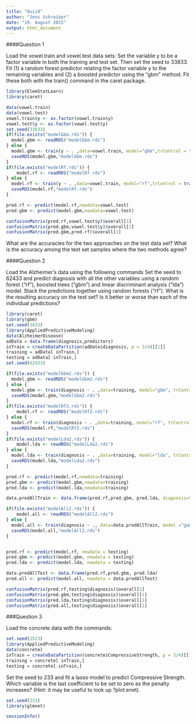 ```yaml
---
title: "Quiz4"
author: "Jens Schreiber"
date: "19. August 2015"
output: html_document
---
```


####Question 1

Load the vowel.train and vowel.test data sets: 
Set the variable y to be a factor variable in both the training and test set. Then set the seed to 33833. Fit (1) a random forest predictor relating the factor variable y to the remaining variables and (2) a boosted predictor using the "gbm" method. Fit these both with the train() command in the caret package. 
```r
library(ElemStatLearn)
library(caret)

data(vowel.train)
data(vowel.test) 
vowel.train$y <- as.factor(vowel.train$y)
vowel.test$y <- as.factor(vowel.test$y)
set.seed(33833)
if(file.exists("modelGbm.rds")) {
  model.gbm <- readRDS("modelGbm.rds")   
} else {
  model.gbm <- train(y ~ . ,data=vowel.train, model="gbm",trControl = trainControl(method = "cv", number = 10))
  saveRDS(model.gbm,"modelGbm.rds")
}  
if(file.exists("modelRf.rds")) {
    model.rf <- readRDS("modelRf.rds")
} else {
  model.rf <- train(y ~ . ,data=vowel.train, model="rf",trControl = trainControl(method = "cv", number = 10))
  saveRDS(model.rf,"modelRf.rds")
}

pred.rf <- predict(model.rf,newdata=vowel.test)
pred.gbm <- predict(model.gbm,newdata=vowel.test)

confusionMatrix(pred.rf,vowel.test$y)$overall[1]
confusionMatrix(pred.gbm,vowel.test$y)$overall[1]
confusionMatrix(pred.gbm,pred.rf)$overall[1]
```

What are the accuracies for the two approaches on the test data set? What is the accuracy among the test set samples where the two methods agree? 

####Question 2

Load the Alzheimer's data using the following commands 
Set the seed to 62433 and predict diagnosis with all the other variables using a random forest ("rf"), boosted trees ("gbm") and linear discriminant analysis ("lda") model. Stack the predictions together using random forests ("rf"). What is the resulting accuracy on the test set? Is it better or worse than each of the individual predictions? 
```r
library(caret)
library(gbm)
set.seed(3433)
library(AppliedPredictiveModeling)
data(AlzheimerDisease)
adData = data.frame(diagnosis,predictors)
inTrain = createDataPartition(adData$diagnosis, p = 3/4)[[1]]
training = adData[ inTrain,]
testing = adData[-inTrain,]
set.seed(62433)

if(file.exists("modelGbm2.rds")) {
  model.gbm <- readRDS("modelGbm2.rds")   
} else {
  model.gbm <- train(diagnosis ~ . ,data=training, model="gbm", trControl = trainControl(method = "cv", number = 10))
  saveRDS(model.gbm,"modelGbm2.rds")
}  
if(file.exists("modelRf2.rds")) {
    model.rf <- readRDS("modelRf2.rds")
} else {
  model.rf <- train(diagnosis ~ . ,data=training, model="rf", trControl = trainControl(method = "cv", number = 10))
  saveRDS(model.rf,"modelRf2.rds")
}
if(file.exists("modelLda2.rds")) {
    model.lda <- readRDS("modelLda2.rds")
} else {
  model.lda <- train(diagnosis ~ . ,data=training, model="lda", trControl = trainControl(method = "cv", number = 10))
  saveRDS(model.lda,"modelLda2.rds")
}

pred.rf <- predict(model.rf,newdata=training)
pred.gbm <- predict(model.gbm,newdata=training)
pred.lda <- predict(model.lda,newdata=training)

data.predAllTrain <- data.frame(pred.rf,pred.gbm, pred.lda, diagnosis=training$diagnosis)

if(file.exists("modelAll2.rds")) {
    model.all <- readRDS("modelAll2.rds")
} else {
  model.all <- train(diagnosis ~ ., data=data.predAllTrain, model ="gam")
  saveRDS(model.all,"modelAll2.rds")
}


pred.rf <- predict(model.rf, newdata = testing)
pred.gbm <- predict(model.gbm, newdata = testing)
pred.lda <- predict(model.lda, newdata = testing)

data.predAllTest <- data.frame(pred.rf,pred.gbm, pred.lda)
pred.all <- predict(model.all, newdata = data.predAllTest)
```

```r
confusionMatrix(pred.rf,testing$diagnosis)$overall[1]
confusionMatrix(pred.gbm,testing$diagnosis)$overall[1]
confusionMatrix(pred.lda,testing$diagnosis)$overall[1]
confusionMatrix(pred.all,testing$diagnosis)$overall[1]

```

###Question 3

Load the concrete data with the commands: 

```r
set.seed(3523)
library(AppliedPredictiveModeling)
data(concrete)
inTrain = createDataPartition(concrete$CompressiveStrength, p = 3/4)[[1]]
training = concrete[ inTrain,]
testing = concrete[-inTrain,]
```
Set the seed to 233 and fit a lasso model to predict Compressive Strength. Which variable is the last coefficient to be set to zero as the penalty increases? (Hint: it may be useful to look up ?plot.enet). 

```r
set.seed(233)
library(glmnet)

```











```r
sessionInfo()
```

